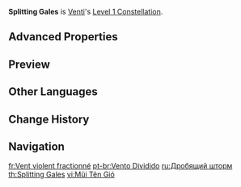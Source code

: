 {{Constellation Infobox
|image       = Constellation Splitting Gales.png
|description = Fires 2 additional arrows per Aimed Shot, each dealing 33% of the original arrow's DMG.
|level       = 1
|character   = Venti
|scale_att1  = Normal Attack
|utility1    = Charged Attack
}}
'''Splitting Gales''' is [[Venti]]'s [[Level 1 Constellation]].

==Advanced Properties==
{{Advanced Properties
|title   = Extra Arrow (Physical)
|gu      = —
|icdtag  = Charged Attack
|icdtype = 1s/3 Hits
|poise   = 1
|impulse = 2

|title2   = Extra Arrow (Physical, Hit Weak Spot)
|gu2      = —
|icdtag2  = Charged Attack
|icdtype2 = 1s/3 Hits
|poise2   = 4
|impulse2 = 2

|title3   = Extra Arrow (Anemo)
|gu3      = 1U
|icdtag3  = Charged Attack
|icdtype3 = 1s/3 Hits
|poise3   = 2
|impulse3 = 5

|title4   = Extra Arrow (Anemo, Hit Weak Spot)
|gu4      = 1U
|icdtag4  = Charged Attack
|icdtype4 = 1s/3 Hits
|poise4   = 8
|impulse4 = 5
}}

==Preview==
{{Preview
|file    = Constellation Splitting Gales
}}

==Other Languages==
{{Other Languages
|en      = Splitting Gales
|zhs     = 弦发的苍风
|zhs_rm  = Xiánfā de Cāng Fēng
|zht     = 弦發的蒼風
|zht_rm  = Xiánfā de Cāng Fēng
|zh_tl   = 
|ja      = 矢先の蒼風
|ja_rm   = Yasaki no Soufuu{{Assumed}}
|ja_tl   = Arrowhead's Blue Wind
|ko      = 쏘아 올린 창풍
|ko_rm   = Sso'a Ollin Changpung
|ko_tl   = Shooting up Bluewind
|es      = Vendaval feroz
|es_tl   = Ferocious Gale
|fr      = Vent violent fractionné
|fr_tl   = Split Violent Wind
|ru      = Дробящий шторм
|ru_tl   = Splitting Storm
|th      = Splitting Gales
|vi      = Mũi Tên Gió
|vi_tl   = Wind Arrow
|de      = Gespaltener Hagel
|de_tl   = Split Hail
|id      = Splitting Gales
|pt      = Vento Dividido
|pt_tl   = Divided Wind
|tr      = Yaran Boralar
|tr_tl   = Splitting Storms
|it      = Venti divisi
|it_tl   = 
}}

==Change History==
{{Change History|1.0}}

==Navigation==
{{Talent Navbox|Venti}}

[[fr:Vent violent fractionné]]
[[pt-br:Vento Dividido]]
[[ru:Дробящий шторм]]
[[th:Splitting Gales]]
[[vi:Mũi Tên Gió]]